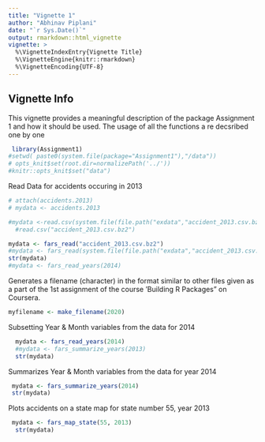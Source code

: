 ```yaml
---
title: "Vignette 1"
author: "Abhinav Piplani"
date: "`r Sys.Date()`"
output: rmarkdown::html_vignette
vignette: >
  %\VignetteIndexEntry{Vignette Title}
  %\VignetteEngine{knitr::rmarkdown}
  %\VignetteEncoding{UTF-8}
---
```


## Vignette Info

This vignette provides a meaningful description of the package Assignment 1 and how it should be used. The usage of all the functions a re decsribed one by one



```r
 library(Assignment1)
#setwd( paste0(system.file(package="Assignment1"),"/data"))
# opts_knit$set(root.dir=normalizePath('../'))
#knitr::opts_knit$set("data")

```

Read Data for accidents occuring in 2013



```r
# attach(accidents.2013)
# mydata <- accidents.2013

#mydata <-read.csv(system.file(file.path("exdata","accident_2013.csv.bz2"), package="Assignment1"))
  #read.csv("accident_2013.csv.bz2")

mydata <- fars_read("accident_2013.csv.bz2")
#mydata <- fars_read(system.file(file.path("exdata","accident_2013.csv.bz2"), package="Assignment1"))
str(mydata)
#mydata <- fars_read_years(2014)
```


Generates a filename (character) in the format similar to other files given as a part of the 1st
assignment of the course 'Building R Packages" on Coursera.



```r
myfilename <- make_filename(2020)

```

Subsetting Year & Month variables from the data for 2014


```r
  mydata <- fars_read_years(2014)
  #mydata <- fars_summarize_years(2013)
  str(mydata)
```


Summarizes Year & Month variables from the data for year 2014 

```r
 mydata <- fars_summarize_years(2014)
 str(mydata)
```


Plots accidents on a state map for state number 55, year 2013

```r
 mydata <- fars_map_state(55, 2013)
  str(mydata)
```


